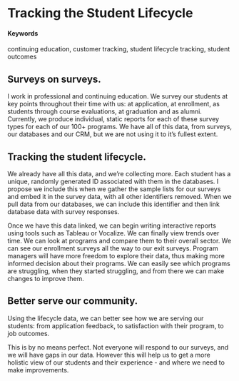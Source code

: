 # Tracking the Student Lifecycle {#student-tracking}

#### Keywords

continuing education, customer tracking, student lifecycle tracking, student outcomes

## Surveys on surveys.

I work in professional and continuing education. We survey our students at key points throughout their time with us: at application, at enrollment, as students through course evaluations, at graduation and as alumni. Currently, we produce individual, static reports for each of these survey types for each of our 100+ programs. We have all of this data, from surveys, our databases and our CRM, but we are not using it to it's fullest extent.

## Tracking the student lifecycle.

We already have all this data, and we’re collecting more. Each student has a unique, randomly generated ID associated with them in the databases. I propose we include this when we gather the sample lists for our surveys and embed it in the survey data, with all other identifiers removed. When we pull data from our databases, we can include this identifier and then link database data with survey responses.

Once we have this data linked, we can begin writing interactive reports using tools such as Tableau or Vocalize. We can finally view trends over time. We can look at programs and compare them to their overall sector. We can see our enrollment surveys all the way to our exit surveys. Program managers will have more freedom to explore their data, thus making more informed decision about their programs. We can easily see which programs are struggling, when they started struggling, and from there we can make changes to improve them.

## Better serve our community.

Using the lifecycle data, we can better see how we are serving our students: from application feedback, to satisfaction with their program, to job outcomes.

This is by no means perfect. Not everyone will respond to our surveys, and we will have gaps in our data. However this will help us to get a more holistic view of our students and their experience - and where we need to make improvements.
